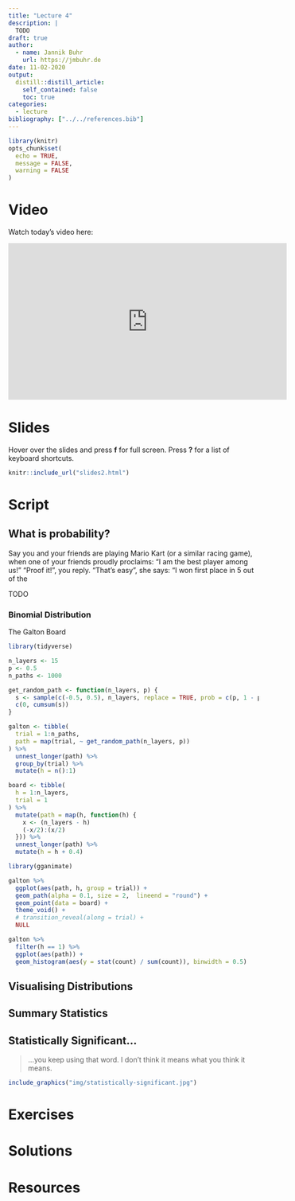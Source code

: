 ```yaml
---
title: "Lecture 4"
description: |
  TODO
draft: true
author:
  - name: Jannik Buhr 
    url: https://jmbuhr.de
date: 11-02-2020
output:
  distill::distill_article:
    self_contained: false
    toc: true
categories:
  - lecture
bibliography: ["../../references.bib"]
---
```


```r
library(knitr)
opts_chunk$set(
  echo = TRUE,
  message = FALSE,
  warning = FALSE
)
```

# Video

Watch today's video here:

<iframe width="560" height="315" src="https://www.youtube.com/embed/AgpWX18dby4" frameborder="0" allow="accelerometer; autoplay; clipboard-write; encrypted-media; gyroscope; picture-in-picture" allowfullscreen></iframe>

# Slides

Hover over the slides and press **f** for full screen.
Press **?** for a list of keyboard shortcuts.

```r
knitr::include_url("slides2.html")
```

# Script

## What is probability?

Say you and your friends are playing Mario Kart
(or a similar racing game),
when one of your friends proudly proclaims:
"I am the best player among us!"
"Proof it!", you reply.
"That's easy", she says: "I won first place
in 5 out of the

TODO


### Binomial Distribution

The Galton Board

```r
library(tidyverse)
```


```r
n_layers <- 15
p <- 0.5
n_paths <- 1000

get_random_path <- function(n_layers, p) {
  s <- sample(c(-0.5, 0.5), n_layers, replace = TRUE, prob = c(p, 1 - p))
  c(0, cumsum(s))
}

galton <- tibble(
  trial = 1:n_paths,
  path = map(trial, ~ get_random_path(n_layers, p))
) %>% 
  unnest_longer(path) %>% 
  group_by(trial) %>% 
  mutate(h = n():1)

board <- tibble(
  h = 1:n_layers,
  trial = 1
) %>% 
  mutate(path = map(h, function(h) {
    x <- (n_layers - h)
    (-x/2):(x/2)
  })) %>% 
  unnest_longer(path) %>% 
  mutate(h = h + 0.4)
```


```r
library(gganimate)

galton %>% 
  ggplot(aes(path, h, group = trial)) +
  geom_path(alpha = 0.1, size = 2,  lineend = "round") +
  geom_point(data = board) +
  theme_void() +
  # transition_reveal(along = trial) +
  NULL
```


```r
galton %>% 
  filter(h == 1) %>% 
  ggplot(aes(path)) +
  geom_histogram(aes(y = stat(count) / sum(count)), binwidth = 0.5)
```




## Visualising Distributions

## Summary Statistics


## Statistically Significant...

> ...you keep using that word.
  I don't think it means what you think it means.

```r
include_graphics("img/statistically-significant.jpg")
```




# Exercises

# Solutions

# Resources
